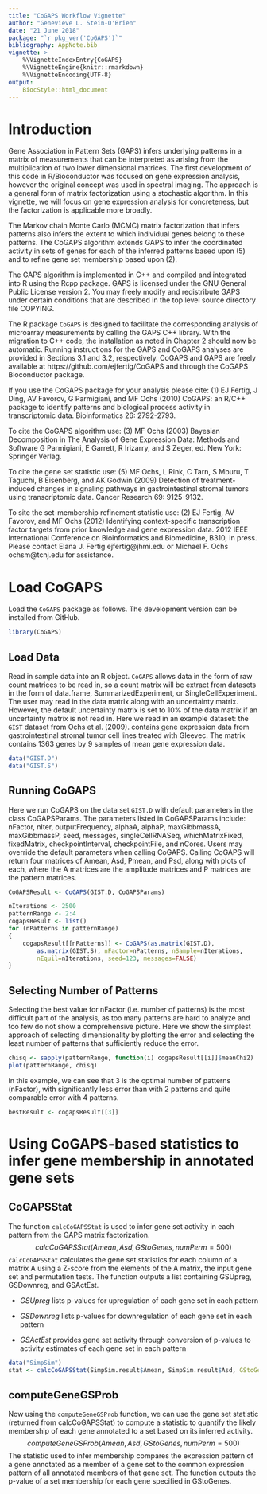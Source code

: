 ```yaml
---
title: "CoGAPS Workflow Vignette"
author: "Genevieve L. Stein-O'Brien"
date: "21 June 2018"
package: "`r pkg_ver('CoGAPS')`"
bibliography: AppNote.bib
vignette: >
    %\VignetteIndexEntry{CoGAPS}
    %\VignetteEngine{knitr::rmarkdown}
    %\VignetteEncoding{UTF-8}
output: 
    BiocStyle::html_document
---
```


# Introduction

Gene Association in Pattern Sets (GAPS) infers underlying patterns in a matrix of measurements that can
be interpreted as arising from the multiplication of two lower dimensional matrices. The first development of
this code in R/Bioconductor was focused on gene expression analysis, however the original concept was used
in spectral imaging. The approach is a general form of matrix factorization using a stochastic algorithm. In
this vignette, we will focus on gene expression analysis for concreteness, but the factorization is applicable
more broadly.

  The Markov chain Monte Carlo (MCMC) matrix factorization that infers patterns also infers the extent
to which individual genes belong to these patterns. The CoGAPS algorithm extends GAPS to infer the
coordinated activity in sets of genes for each of the inferred patterns based upon (5) and to refine gene set
membership based upon (2).

  The GAPS algorithm is implemented in C++ and compiled and integrated into R using the Rcpp package.
GAPS is licensed under the GNU General Public License version 2. You may freely modify and redistribute
GAPS under certain conditions that are described in the top level source directory file COPYING.

  The R package `CoGAPS` is designed to facilitate the corresponding analysis of microarray measurements
by calling the GAPS C++ library. With the migration to C++ code, the installation as noted in Chapter 2
should now be automatic. Running instructions for the GAPS and CoGAPS analyses are provided in Sections
3.1 and 3.2, respectively. CoGAPS and GAPS are freely available at https://github.com/ejfertig/CoGAPS
and through the CoGAPS Bioconductor package.

  If you use the CoGAPS package for your analysis please cite: (1) EJ Fertig, J Ding, AV Favorov, G
Parmigiani, and MF Ochs (2010) CoGAPS: an R/C++ package to identify patterns and biological process
activity in transcriptomic data. Bioinformatics 26: 2792-2793.

  To cite the CoGAPS algorithm use: (3) MF Ochs (2003) Bayesian Decomposition in The Analysis of
Gene Expression Data: Methods and Software G Parmigiani, E Garrett, R Irizarry, and S Zeger, ed. New
York: Springer Verlag.

  To cite the gene set statistic use: (5) MF Ochs, L Rink, C Tarn, S Mburu, T Taguchi, B Eisenberg, and
AK Godwin (2009) Detection of treatment-induced changes in signaling pathways in gastrointestinal stromal
tumors using transcriptomic data. Cancer Research 69: 9125-9132.

  To site the set-membership refinement statistic use: (2) EJ Fertig, AV Favorov, and MF Ochs (2012)
Identifying context-specific transcription factor targets from prior knowledge and gene expression data. 2012
IEEE International Conference on Bioinformatics and Biomedicine, B310, in press.
Please contact Elana J. Fertig ejfertig@jhmi.edu or Michael F. Ochs ochsm@tcnj.edu for assistance.

# Load CoGAPS
Load the `CoGAPS` package as follows. The development version can be installed from GitHub. 

```r
library(CoGAPS)
```

## Load Data
Read in sample data into an R object. `CoGAPS` allows data in the form of raw count matrices to be read in, so a count matrix will be extract from datasets in the form of data.frame, SummarizedExperiment, or SingleCellExperiment.
The user may read in the data matrix along with an uncertainty matrix. However, the default uncertainty matrix is set to 10% of the data matrix if an uncertainty matrix is not read in. 
Here we read in an example dataset: the `GIST` dataset from Ochs et al. (2009). contains gene expression data from gastrointestinal stromal tumor cell lines treated with Gleevec. The matrix contains 1363 genes by 9 samples of mean gene expression data. 
```r
data("GIST.D")
data("GIST.S")
```

## Running CoGAPS
Here we run CoGAPS on the data set `GIST.D` with default parameters in the class CoGAPSParams. The parameters listed in CoGAPSParams include: nFactor, nIter, outputFrequency, alphaA, alphaP, maxGibbmassA, maxGibbmassP, seed, messages, singleCellRNASeq, whichMatrixFixed, fixedMatrix, checkpointInterval, checkpointFile, and nCores. Users may override the default parameters when calling CoGAPS.
Calling CoGAPS will return four matrices of Amean, Asd, Pmean, and Psd, along with plots of each, where the A matrices are the amplitude matrices and P matrices are the pattern matrices. 

```r
CoGAPSResult <- CoGAPS(GIST.D, CoGAPSParams)

nIterations <- 2500
patternRange <- 2:4
cogapsResult <- list()
for (nPatterns in patternRange)
{
    cogapsResult[[nPatterns]] <- CoGAPS(as.matrix(GIST.D),
        as.matrix(GIST.S), nFactor=nPatterns, nSample=nIterations,
        nEquil=nIterations, seed=123, messages=FALSE)
}
```

## Selecting Number of Patterns
Selecting the best value for nFactor (i.e. number of patterns) is the most difficult part of the analysis, as too many patterns are hard to analyze and too few do not show a comprehensive picture. 
Here we show the simplest approach of selecting dimensionality by plotting the error and selecting the least number of patterns that sufficiently reduce the error.

```r
chisq <- sapply(patternRange, function(i) cogapsResult[[i]]$meanChi2)
plot(patternRange, chisq)
```
In this example, we can see that 3 is the optimal number of patterns (nFactor), with significantly less error than with 2 patterns and quite comparable error with 4 patterns.
```r
bestResult <- cogapsResult[[3]]
```

# Using CoGAPS-based statistics to infer gene membership in annotated gene sets

## CoGAPSStat
The function `calcCoGAPSStat` is used to infer gene set activity in each pattern from the GAPS matrix factorization.
$$ calcCoGAPSStat(Amean, Asd, GStoGenes, numPerm=500) $$
`calcCoGAPSStat` calculates the gene set statistics for each column of a matrix A using a Z-score from the elements of the A matrix, the input gene set and permutation tests. The function outputs a list containing GSUpreg, GSDownreg, and GSActEst. 

* *GSUpreg* lists p-values for upregulation of each gene set in each pattern

* *GSDownreg* lists p-values for downregulation of each gene set in each pattern

* *GSActEst* provides gene set activity through conversion of p-values to activity estimates of each gene set in each pattern

```r
data("SimpSim")
stat <- calcCoGAPSStat(SimpSim.result$Amean, SimpSim.result$Asd, GStoGenes=GSets, numPerm=500)
```

## computeGeneGSProb
Now using the `computeGeneGSProb` function, we can use the gene set statistic (returned from calcCoGAPSStat) to compute a statistic to quantify the likely membership of each gene annotated to a set based on its inferred activity. 
$$ computeGeneGSProb(Amean, Asd, GStoGenes, numPerm=500) $$
The statistic used to infer membership compares the expression pattern of a gene annotated as a member of a gene set to the common expression pattern of all annotated members of that gene set. The function outputs the p-value of a set membership for each gene specified in GStoGenes. 
